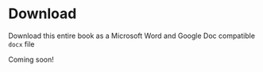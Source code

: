 # Download

Download this entire book as a Microsoft Word and Google Doc compatible `docx` file

Coming soon!